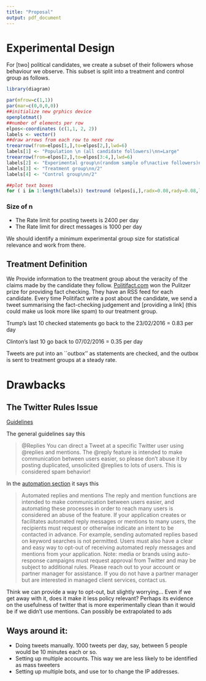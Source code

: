 ```yaml
---
title: "Proposal"
output: pdf_document
---
```



# Experimental Design

For [two] political candidates, we create a subset of their followers whose behaviour we observe. This subset is split into a treatment and control group as follows.

```r

library(diagram)

par(mfrow=c(1,1))
par(mar=c(0,0,0,0))
##initialize new grphics device
openplotmat()
##number of elements per row
elpos<-coordinates (c(1,1, 2, 2))
labels <- vector()
##draw arrows from each row to next row
treearrow(from=elpos[1,],to=elpos[2,],lwd=6) 
labels[1] <- "Population \n (all candidate followers)\nn=Large"
treearrow(from=elpos[2,],to=elpos[3:4,],lwd=6) 
labels[2] <- "Experimental group\n(random sample of\nactive followers)n~1000"
labels[3] <- "Treatment group\nn/2"
labels[4] <- "Control group\nn/2"

##plot text boxes
for ( i in 1:length(labels)) textround (elpos[i,],radx=0.08,rady=0.08,lab=labels[i])

```

### Size of n

- The Rate limit for posting tweets is 2400 per day
- The Rate limit for direct messages is 1000 per day

We should identify a minimum experimental group size for statistical relevance and work from there.

## Treatment Definition

We Provide information to the treatment group about the veracity of the claims made by the candidate they follow. [Politifact.com](http://www.politifact.com/) won the Pulitzer prize for providing fact checking. They have an RSS feed for each candidate. Every time Politifact write a post about the candidate, we send a tweet summarising the fact-checking judgement and [providing a link] (this could make us look more like spam) to our treatment group.

Trump's last 10 checked statements go back to the 23/02/2016 = 0.83 per day

Clinton's last 10 go back to 07/02/2016 = 0.35 per day

Tweets are put into an ``outbox'' as statements are checked, and the outbox is sent to treatment groups at a steady rate.

# Drawbacks

## The Twitter Rules Issue

[Guidelines](https://support.twitter.com/articles/69214#)

The general guidelines say this 

> @Replies You can direct a Tweet at a specific Twitter user using @replies and mentions. The @reply feature is intended to make communication between users easier, so please don't abuse it by posting duplicated, unsolicited @replies to lots of users. This is considered spam behavior!

In the [automation section](https://support.twitter.com/articles/76915) it says this

> Automated replies and mentions The reply and mention functions are intended to make communication between users easier, and automating these processes in order to reach many users is considered an abuse of the feature. If your application creates or facilitates automated reply messages or mentions to many users, the recipients must request or otherwise indicate an intent to be contacted in advance. For example, sending automated replies based on keyword searches is not permitted. Users must also have a clear and easy way to opt-out of receiving automated reply messages and mentions from your application. Note: media or brands using auto-response campaigns must request approval from Twitter and may be subject to additional rules. Please reach out to your account or partner manager for assistance. If you do not have a partner manager but are interested in managed client services, contact us.

Think we can provide a way to opt-out, but slightly worrying... Even if we get away with it, does it make it less policy relevant? Perhaps its evidence on the usefulness of twitter that is more experimentally clean than it would be if we didn't use mentions. Can possibly be extrapolated to ads


## Ways around it:

- Doing tweets manually. 1000 tweets per day, say, between 5 people would be 10 minutes each or so.
- Setting up multiple accounts. This way we are less likely to be identified as mass tweeters
- Setting up multiple bots, and use tor to change the IP addresses.



